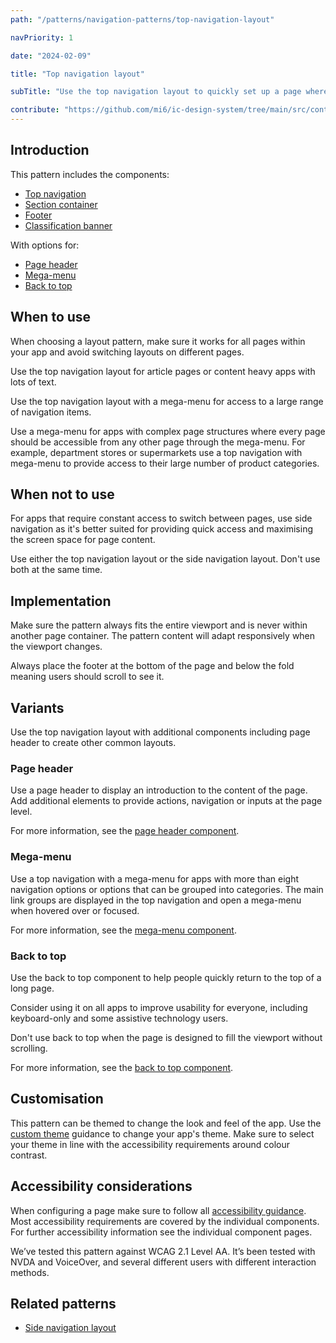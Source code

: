 ```yaml
---
path: "/patterns/navigation-patterns/top-navigation-layout"

navPriority: 1

date: "2024-02-09"

title: "Top navigation layout"

subTitle: "Use the top navigation layout to quickly set up a page where the top navigation menu is the primary form of navigation."

contribute: "https://github.com/mi6/ic-design-system/tree/main/src/content/structured/patterns/navigation-patterns/top-navigation-layout.mdx"
---
```



## Introduction

<ComponentPreview>
  <IcAlert heading="Pattern code preview to go here." variant="info" />
</ComponentPreview>

This pattern includes the components:

- [Top navigation](/components/top-navigation)
- [Section container](/components/section-container)
- [Footer](/components/footer)
- [Classification banner](/components/classification-banner)

With options for:

- [Page header](/components/page-header)
- [Mega-menu](/components/top-navigation)
- [Back to top](/components/back-to-top)

## When to use

When choosing a layout pattern, make sure it works for all pages within your app and avoid switching layouts on different pages.

Use the top navigation layout for article pages or content heavy apps with lots of text.

Use the top navigation layout with a mega-menu for access to a large range of navigation items.

Use a mega-menu for apps with complex page structures where every page should be accessible from any other page through the mega-menu. For example, department stores or supermarkets use a top navigation with mega-menu to provide access to their large number of product categories.

## When not to use

For apps that require constant access to switch between pages, use side navigation as it's better suited for providing quick access and maximising the screen space for page content.

Use either the top navigation layout or the side navigation layout. Don't use both at the same time.

## Implementation

Make sure the pattern always fits the entire viewport and is never within another page container. The pattern content will adapt responsively when the viewport changes.

Always place the footer at the bottom of the page and below the fold meaning users should
scroll to see it.

## Variants

Use the top navigation layout with additional components including page header to create other common layouts.

### Page header

Use a page header to display an introduction to the content of the page. Add additional elements to provide actions, navigation or inputs at the page level.

For more information, see the [page header component](/components/page-header).

<ComponentPreview>
  <IcAlert heading="Pattern code preview to go here." variant="info" />
</ComponentPreview>

### Mega-menu

Use a top navigation with a mega-menu for apps with more than eight navigation options or options that can be grouped into categories. The main link groups are displayed in the top navigation and open a mega-menu when hovered over or focused.

For more information, see the [mega-menu component](/components/top-navigation#mega-menu).

<ComponentPreview>
  <IcAlert heading="Pattern code preview to go here." variant="info" />
</ComponentPreview>

### Back to top

Use the back to top component to help people quickly return to the top of a long page.

Consider using it on all apps to improve usability for everyone, including keyboard-only and some assistive technology users.

Don't use back to top when the page is designed to fill the viewport without scrolling.

For more information, see the [back to top component](/components/back-to-top).

<ComponentPreview>
  <IcAlert heading="Pattern code preview to go here." variant="info" />
</ComponentPreview>

## Customisation

This pattern can be themed to change the look and feel of the app. Use the [custom theme](/get-started/install-components/custom-theme) guidance to change your app's theme. Make sure to select your theme in line with the accessibility requirements around colour contrast.

<DoDontCaution
  imageSrc={topNavigationPatternFig1}
  imageAlt="An example page showing the layout with an alternatively themed look."
  state="none"
  caption="An example of the top navigation layout themed to an alternative colour."
/>

## Accessibility considerations

When configuring a page make sure to follow all [accessibility guidance](/accessibility). Most accessibility requirements are covered by the individual components. For further accessibility information see the individual component pages.

We’ve tested this pattern against WCAG 2.1 Level AA. It’s been tested with NVDA and VoiceOver, and several different users with different interaction methods.

## Related patterns

- [Side navigation layout](/patterns/navigation-patterns/side-navigation-layout)
